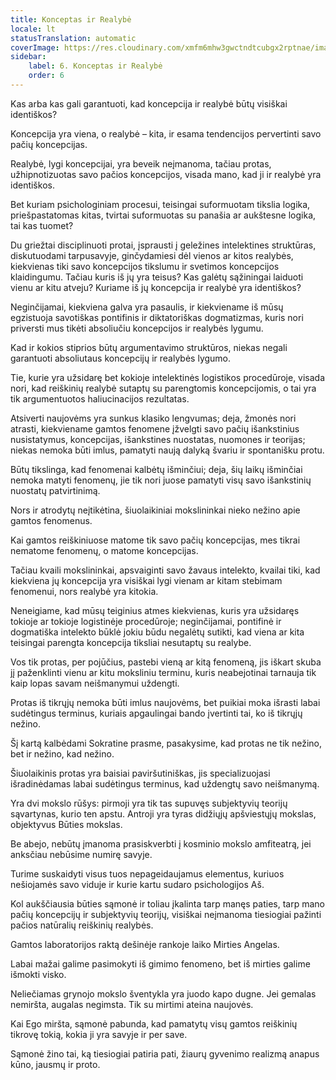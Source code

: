```yaml
---
title: Konceptas ir Realybė
locale: lt
statusTranslation: automatic
coverImage: https://res.cloudinary.com/xmfm6mhw3gwctndtcubgx2rptnae/image/upload/v1741354419/small_cover_la_gran_rebelion_28716e29d2.webp
sidebar:
    label: 6. Konceptas ir Realybė
    order: 6
---
```

Kas arba kas gali garantuoti, kad koncepcija ir realybė būtų visiškai identiškos?

Koncepcija yra viena, o realybė – kita, ir esama tendencijos pervertinti savo pačių koncepcijas.

Realybė, lygi koncepcijai, yra beveik neįmanoma, tačiau protas, užhipnotizuotas savo pačios koncepcijos, visada mano, kad ji ir realybė yra identiškos.

Bet kuriam psichologiniam procesui, teisingai suformuotam tikslia logika, priešpastatomas kitas, tvirtai suformuotas su panašia ar aukštesne logika, tai kas tuomet?

Du griežtai disciplinuoti protai, įsprausti į geležines intelektines struktūras, diskutuodami tarpusavyje, ginčydamiesi dėl vienos ar kitos realybės, kiekvienas tiki savo koncepcijos tikslumu ir svetimos koncepcijos klaidingumu. Tačiau kuris iš jų yra teisus? Kas galėtų sąžiningai laiduoti vienu ar kitu atveju? Kuriame iš jų koncepcija ir realybė yra identiškos?

Neginčijamai, kiekviena galva yra pasaulis, ir kiekviename iš mūsų egzistuoja savotiškas pontifinis ir diktatoriškas dogmatizmas, kuris nori priversti mus tikėti absoliučiu koncepcijos ir realybės lygumu.

Kad ir kokios stiprios būtų argumentavimo struktūros, niekas negali garantuoti absoliutaus koncepcijų ir realybės lygumo.

Tie, kurie yra užsidarę bet kokioje intelektinės logistikos procedūroje, visada nori, kad reiškinių realybė sutaptų su parengtomis koncepcijomis, o tai yra tik argumentuotos haliucinacijos rezultatas.

Atsiverti naujovėms yra sunkus klasiko lengvumas; deja, žmonės nori atrasti, kiekviename gamtos fenomene įžvelgti savo pačių išankstinius nusistatymus, koncepcijas, išankstines nuostatas, nuomones ir teorijas; niekas nemoka būti imlus, pamatyti naują dalyką švariu ir spontanišku protu.

Būtų tikslinga, kad fenomenai kalbėtų išminčiui; deja, šių laikų išminčiai nemoka matyti fenomenų, jie tik nori juose pamatyti visų savo išankstinių nuostatų patvirtinimą.

Nors ir atrodytų neįtikėtina, šiuolaikiniai mokslininkai nieko nežino apie gamtos fenomenus.

Kai gamtos reiškiniuose matome tik savo pačių koncepcijas, mes tikrai nematome fenomenų, o matome koncepcijas.

Tačiau kvaili mokslininkai, apsvaiginti savo žavaus intelekto, kvailai tiki, kad kiekviena jų koncepcija yra visiškai lygi vienam ar kitam stebimam fenomenui, nors realybė yra kitokia.

Neneigiame, kad mūsų teiginius atmes kiekvienas, kuris yra užsidaręs tokioje ar tokioje logistinėje procedūroje; neginčijamai, pontifinė ir dogmatiška intelekto būklė jokiu būdu negalėtų sutikti, kad viena ar kita teisingai parengta koncepcija tiksliai nesutaptų su realybe.

Vos tik protas, per pojūčius, pastebi vieną ar kitą fenomeną, jis iškart skuba jį paženklinti vienu ar kitu moksliniu terminu, kuris neabejotinai tarnauja tik kaip lopas savam neišmanymui uždengti.

Protas iš tikrųjų nemoka būti imlus naujovėms, bet puikiai moka išrasti labai sudėtingus terminus, kuriais apgaulingai bando įvertinti tai, ko iš tikrųjų nežino.

Šį kartą kalbėdami Sokratine prasme, pasakysime, kad protas ne tik nežino, bet ir nežino, kad nežino.

Šiuolaikinis protas yra baisiai paviršutiniškas, jis specializuojasi išradinėdamas labai sudėtingus terminus, kad uždengtų savo neišmanymą.

Yra dvi mokslo rūšys: pirmoji yra tik tas supuvęs subjektyvių teorijų sąvartynas, kurio ten apstu. Antroji yra tyras didžiųjų apšviestųjų mokslas, objektyvus Būties mokslas.

Be abejo, nebūtų įmanoma prasiskverbti į kosminio mokslo amfiteatrą, jei anksčiau nebūsime numirę savyje.

Turime suskaidyti visus tuos nepageidaujamus elementus, kuriuos nešiojamės savo viduje ir kurie kartu sudaro psichologijos Aš.

Kol aukščiausia būties sąmonė ir toliau įkalinta tarp manęs paties, tarp mano pačių koncepcijų ir subjektyvių teorijų, visiškai neįmanoma tiesiogiai pažinti pačios natūralių reiškinių realybės.

Gamtos laboratorijos raktą dešinėje rankoje laiko Mirties Angelas.

Labai mažai galime pasimokyti iš gimimo fenomeno, bet iš mirties galime išmokti visko.

Neliečiamas grynojo mokslo šventykla yra juodo kapo dugne. Jei gemalas nemiršta, augalas negimsta. Tik su mirtimi ateina naujovės.

Kai Ego miršta, sąmonė pabunda, kad pamatytų visų gamtos reiškinių tikrovę tokią, kokia ji yra savyje ir per save.

Sąmonė žino tai, ką tiesiogiai patiria pati, žiaurų gyvenimo realizmą anapus kūno, jausmų ir proto.

